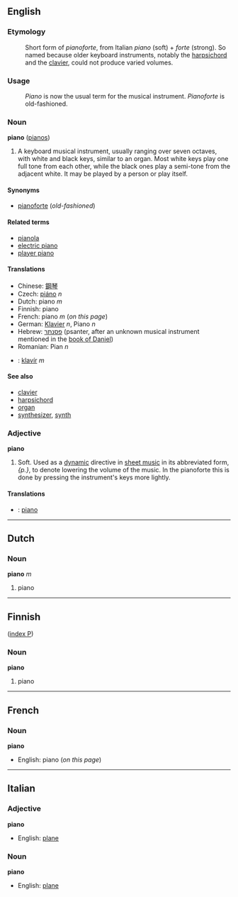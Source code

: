 ==English==
===Etymology===
:Short form of ''pianoforte'', from Italian ''piano'' (soft) + ''forte'' (strong).  So named because older keyboard instruments, notably the [[harpsichord]] and the [[clavier]], could not produce varied volumes.  

===Usage===
:''Piano'' is now the usual term for the musical instrument.  ''Pianoforte'' is old-fashioned.

===Noun===
'''piano''' ([[pianos]])

#A keyboard musical instrument, usually ranging over seven octaves, with white and black keys, similar to an organ. Most white keys play one full tone from each other, while the black ones play a semi-tone from the adjacent white. It may be played by a person or play itself.

====Synonyms====
*[[pianoforte]] (''old-fashioned'')

====Related terms====
*[[pianola]]
*[[electric piano]]
*[[player piano]]

====Translations====
*Chinese: [[鋼琴]]
*Czech: [[piáno]] ''n''
*Dutch: piano ''m''
*Finnish: piano
*French: piano ''m'' (''on this page'')
*German: [[Klavier]] ''n'', Piano ''n''
*Hebrew: [[פסנתר]] (psanter, after an unknown musical instrument mentioned in the [[w:book of Daniel|book of Daniel]])
*Romanian: Pian ''n''
*{{sk}}: [[klavír#Slovak|klavír]] ''m''

====See also====
*[[clavier]]
*[[harpsichord]]
*[[organ]]
*[[synthesizer]], [[synth]]

===Adjective===
'''piano'''

#Soft. Used as a [[w:dynamic|dynamic]] directive in [[w:sheet music|sheet music]] in its abbreviated form, ''{p.}'', to denote lowering the volume of the music. In the pianoforte this is done by pressing the instrument's keys more lightly. 

====Translations====
*{{sk}}: [[piano#Slovak|piano]]

----
==Dutch==

===Noun===
'''piano''' ''m''

#piano
----

==Finnish==
([[Wiktionary:Finnish_index_p|index P]])

===Noun===
'''piano'''

#piano

----

==French==

===Noun===
'''piano'''
*English: piano (''on this page'')

----
==Italian==

===Adjective===
'''piano'''
*English: [[plane]]

===Noun===
'''piano'''
*English: [[plane]]